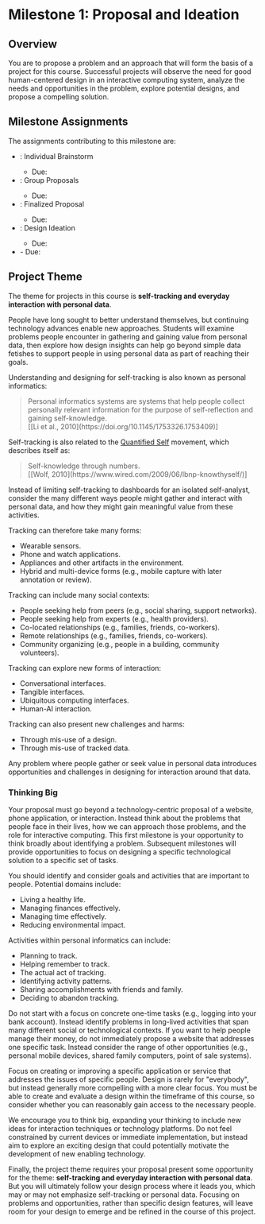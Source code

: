 
# Milestone 1: Proposal and Ideation

<UnderDevelopment display={false} />

## Overview

You are to propose a problem and an approach that will form the basis of a project for this course.
Successful projects will observe the need for good human-centered design in an interactive computing system,
analyze the needs and opportunities in the problem, explore potential designs, and propose a compelling solution.

## Milestone Assignments

The assignments contributing to this milestone are:

- <SiteLink linkKey={SiteLinks.assignment_1_1_top}/>: Individual Brainstorm
  - Due: <AssignmentDueDateTime assignmentKey={calendarData.assignments.assignment_1_1} />
- <SiteLink linkKey={SiteLinks.assignment_1_2_top}/>: Group Proposals
  - Due: <AssignmentDueDateTime assignmentKey={calendarData.assignments.assignment_1_2} />
- <SiteLink linkKey={SiteLinks.assignment_1_3_top}/>: Finalized Proposal
  - Due: <AssignmentDueDateTime assignmentKey={calendarData.assignments.assignment_1_3} />
- <SiteLink linkKey={SiteLinks.assignment_1_4_top}/>: Design Ideation
  - Due: <AssignmentDueDateTime assignmentKey={calendarData.assignments.assignment_1_4} />
- <SiteLink linkKey={SiteLinks.milestone_1_report_top}/>
  - Due: <AssignmentDueDateTime assignmentKey={calendarData.assignments.milestone_1_report} />

## Project Theme

The theme for projects in this course is __self-tracking and everyday interaction with personal data__.

People have long sought to better understand themselves, but continuing technology advances enable new approaches.
Students will examine problems people encounter in gathering and gaining value from personal data,
then explore how design insights
can help go beyond simple data fetishes to support people in using personal data as part of reaching their goals.

Understanding and designing for self-tracking is also known as personal informatics:

<blockquote className="blockquote">
  Personal informatics systems are systems that help people collect
  personally relevant information for the purpose of self-reflection and gaining self-knowledge.
  <footer className="blockquote-footer">
    [[Li et al., 2010](https://doi.org/10.1145/1753326.1753409)]
  </footer>
</blockquote>

Self-tracking is also related to the [Quantified Self](http://quantifiedself.com/) movement, which describes itself as:

<blockquote className="blockquote">
  Self-knowledge through numbers.
  <footer className="blockquote-footer">
    [[Wolf, 2010](https://www.wired.com/2009/06/lbnp-knowthyself/)]
  </footer>
</blockquote>

Instead of limiting self-tracking to dashboards for an isolated self-analyst,
consider the many different ways people might gather and interact with personal data,
and how they might gain meaningful value from these activities.

Tracking can therefore take many forms:

- Wearable sensors.
- Phone and watch applications.
- Appliances and other artifacts in the environment.
- Hybrid and multi-device forms (e.g., mobile capture with later annotation or review).

Tracking can include many social contexts:

- People seeking help from peers (e.g., social sharing, support networks).
- People seeking help from experts (e.g., health providers).
- Co-located relationships (e.g., families, friends, co-workers).
- Remote relationships (e.g., families, friends, co-workers).
- Community organizing (e.g., people in a building, community volunteers).

Tracking can explore new forms of interaction:

- Conversational interfaces.
- Tangible interfaces.
- Ubiquitous computing interfaces.
- Human-AI interaction.

Tracking can also present new challenges and harms:

- Through mis-use of a design.
- Through mis-use of tracked data.

Any problem where people gather or seek value in personal data
introduces opportunities and challenges in designing for interaction around that data.

### Thinking Big

Your proposal must go beyond a technology-centric proposal of a website, phone application, or interaction.
Instead think about the problems that people face in their lives,
how we can approach those problems, and the role for interactive computing.
This first milestone is your opportunity to think broadly about identifying a problem.
Subsequent milestones will provide opportunities to focus on designing a specific technological solution to a specific set of tasks.

You should identify and consider goals and activities that are important to people. Potential domains include:

 - Living a healthy life.
 - Managing finances effectively.
 - Managing time effectively.
 - Reducing environmental impact.

Activities within personal informatics can include:

 - Planning to track.
 - Helping remember to track.
 - The actual act of tracking.
 - Identifying activity patterns.
 - Sharing accomplishments with friends and family.
 - Deciding to abandon tracking.

Do not start with a focus on concrete one-time tasks (e.g., logging into your bank account).
Instead identify problems in long-lived activities that span many different social or technological contexts.
If you want to help people manage their money, do not immediately propose a website that addresses one specific task.
Instead consider the range of other opportunities (e.g., personal mobile devices, shared family computers, point of sale systems).

Focus on creating or improving a specific application or service that addresses the issues of specific people.
Design is rarely for "everybody", but instead generally more compelling with a more clear focus.
You must be able to create and evaluate a design within the timeframe of this course,
so consider whether you can reasonably gain access to the necessary people.

We encourage you to think big, expanding your thinking to include new ideas for interaction techniques or technology platforms.
Do not feel constrained by current devices or immediate implementation,
but instead aim to explore an exciting design that could potentially motivate the development of new enabling technology.

Finally, the project theme requires your proposal present some opportunity for the theme:
__self-tracking and everyday interaction with personal data__.
But you will ultimately follow your design process where it leads you, which may or may not emphasize self-tracking or personal data.
Focusing on problems and opportunities, rather than specific design features,
will leave room for your design to emerge and be refined in the course of this project.

